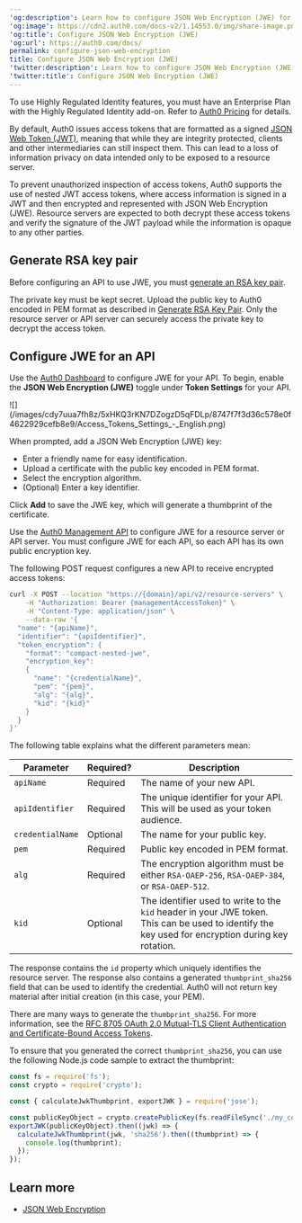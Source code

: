 ---
'og:description': Learn how to configure JSON Web Encryption (JWE) for an API.
'og:image': https://cdn2.auth0.com/docs-v2/1.14553.0/img/share-image.png
'og:title': Configure JSON Web Encryption (JWE)
'og:url': https://auth0.com/docs/
permalink: configure-json-web-encryption
title: Configure JSON Web Encryption (JWE)
'twitter:description': Learn how to configure JSON Web Encryption (JWE) for an API.
'twitter:title': Configure JSON Web Encryption (JWE)
---
<Callout icon="file-lines" color="#0EA5E9" iconType="regular">

To use Highly Regulated Identity features, you must have an Enterprise Plan with the Highly Regulated Identity add-on. Refer to [Auth0 Pricing](https://auth0.com/pricing/) for details.

</Callout>

By default, Auth0 issues <Tooltip tip="Access Token: Authorization credential, in the form of an opaque string or JWT, used to access an API." cta="View Glossary" href="/docs/glossary?term=access+tokens">access tokens</Tooltip> that are formatted as a signed [JSON Web Token (JWT)](/docs/secure/tokens/json-web-tokens), meaning that while they are integrity protected, clients and other intermediaries can still inspect them. This can lead to a loss of information privacy on data intended only to be exposed to a <Tooltip tip="Resource Server: Server hosting protected resources. Resource servers accept and respond to protected resource requests." cta="View Glossary" href="/docs/glossary?term=resource+server">resource server</Tooltip>.

To prevent unauthorized inspection of access tokens, Auth0 supports the use of nested <Tooltip tip="JSON Web Token (JWT): Standard ID Token format (and often Access Token format) used to represent claims securely between two parties." cta="View Glossary" href="/docs/glossary?term=JWT">JWT</Tooltip> access tokens, where access information is signed in a JWT and then encrypted and represented with JSON Web Encryption (JWE). Resource servers are expected to both decrypt these access tokens and verify the signature of the JWT payload while the information is opaque to any other parties.

## Generate RSA key pair

Before configuring an API to use JWE, you must [generate an RSA key pair](/docs/secure/application-credentials/generate-rsa-key-pair).

The private key must be kept secret. Upload the public key to Auth0 encoded in PEM format as described in [Generate RSA Key Pair](/docs/secure/application-credentials/generate-rsa-key-pair). Only the resource server or API server can securely access the private key to decrypt the access token.

## Configure JWE for an API

<Tabs><Tab title="Auth0 Dashboard">

Use the [Auth0 Dashboard](https://manage.auth0.com/) to configure JWE for your API. To begin, enable the **JSON Web Encryption (JWE)** toggle under **Token Settings** for your API.

<Frame>![](/images/cdy7uua7fh8z/5xHKQ3rKN7DZogzD5qFDLp/8747f7f3d36c578e0f4622929cefb8e9/Access_Tokens_Settings_-_English.png)</Frame>

When prompted, add a JSON Web Encryption (JWE) key:

* Enter a friendly name for easy identification.
* Upload a certificate with the public key encoded in PEM format.
* Select the encryption algorithm.
* (Optional) Enter a key identifier.

Click **Add** to save the JWE key, which will generate a thumbprint of the certificate.

</Tab><Tab title="Management API">

Use the [Auth0 Management API](https://auth0.com/docs/api/management/v2) to configure JWE for a resource server or API server. You must configure JWE for each API, so each API has its own public encryption key.

The following POST request configures a new API to receive encrypted access tokens:

```bash lines
curl -X POST --location "https://{domain}/api/v2/resource-servers" \
    -H "Authorization: Bearer {managementAccessToken}" \
    -H "Content-Type: application/json" \
    --data-raw '{
  "name": "{apiName}",
  "identifier": "{apiIdentifier}",
  "token_encryption": {
    "format": "compact-nested-jwe",
    "encryption_key":
    {
      "name": "{credentialName}",
      "pem": "{pem}",
      "alg": "{alg}",
      "kid": "{kid}"
    }
  }
}'
```






The following table explains what the different parameters mean:

<table class="table"><thead>
<tr>
<th><strong>Parameter</strong></th>
<th><strong>Required?</strong></th>
<th><strong>Description</strong></th>
</tr>
</thead>
<tbody>
<tr>
<td><code>apiName</code></td>
<td>Required</td>
<td>The name of your new API.</td>
</tr>
<tr>
<td><code>apiIdentifier</code></td>
<td>Required</td>
<td>The unique identifier for your API. This will be used as your token audience.</td>
</tr>
<tr>
<td><code>credentialName</code></td>
<td>Optional</td>
<td>The name for your public key.</td>
</tr>
<tr>
<td><code>pem</code></td>
<td>Required</td>
<td>Public key encoded in PEM format.</td>
</tr>
<tr>
<td><code>alg</code></td>
<td>Required</td>
<td>The encryption algorithm must be either <code>RSA-OAEP-256</code>, <code>RSA-OAEP-384</code>, or <code>RSA-OAEP-512</code>.</td>
</tr>
<tr>
<td><code>kid</code></td>
<td>Optional</td>
<td>The identifier used to write to the <code>kid</code> header in your JWE token. This can be used to identify the key used for encryption during key rotation.</td>
</tr>
</tbody>
</table>

The response contains the `id` property which uniquely identifies the resource server. The response also contains a generated `thumbprint_sha256` field that can be used to identify the credential. Auth0 will not return key material after initial creation (in this case, your PEM).

There are many ways to generate the `thumbprint_sha256`. For more information, see the [RFC 8705 OAuth 2.0 Mutual-TLS Client Authentication and Certificate-Bound Access Tokens](https://datatracker.ietf.org/doc/html/rfc8705#name-jwt-certificate-thumbprint-).

To ensure that you generated the correct `thumbprint_sha256`, you can use the following Node.js code sample to extract the thumbprint:

```javascript lines
const fs = require('fs');
const crypto = require('crypto');

const { calculateJwkThumbprint, exportJWK } = require('jose');

const publicKeyObject = crypto.createPublicKey(fs.readFileSync('./my_cert.pem'));
exportJWK(publicKeyObject).then((jwk) => {
  calculateJwkThumbprint(jwk, 'sha256').then((thumbprint) => {
    console.log(thumbprint);
  });
});
```






</Tab></Tabs>

## Learn more

* [JSON Web Encryption](/docs/secure/tokens/access-tokens/json-web-encryption)